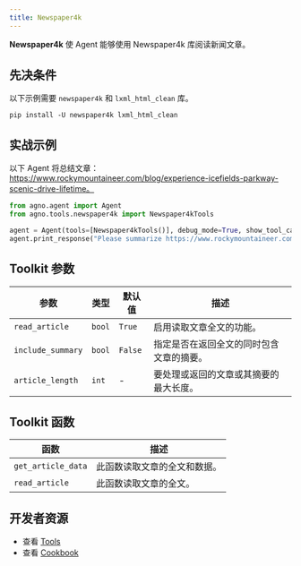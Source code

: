 ```yaml
---
title: Newspaper4k
---
```


**Newspaper4k** 使 Agent 能够使用 Newspaper4k 库阅读新闻文章。

## 先决条件

以下示例需要 `newspaper4k` 和 `lxml_html_clean` 库。

```shell
pip install -U newspaper4k lxml_html_clean
```

## 实战示例

以下 Agent 将总结文章：https://www.rockymountaineer.com/blog/experience-icefields-parkway-scenic-drive-lifetime。

```python cookbook/tools/newspaper4k_tools.py
from agno.agent import Agent
from agno.tools.newspaper4k import Newspaper4kTools

agent = Agent(tools=[Newspaper4kTools()], debug_mode=True, show_tool_calls=True)
agent.print_response("Please summarize https://www.rockymountaineer.com/blog/experience-icefields-parkway-scenic-drive-lifetime")
```

## Toolkit 参数

| 参数           | 类型    | 默认值 | 描述                                                              |
| -------------- | ------ | ---- | ----------------------------------------------------------------- |
| `read_article` | `bool` | `True` | 启用读取文章全文的功能。                                          |
| `include_summary` | `bool` | `False` | 指定是否在返回全文的同时包含文章的摘要。                                 |
| `article_length` | `int`  | -    | 要处理或返回的文章或其摘要的最大长度。                                 |

## Toolkit 函数

| 函数           | 描述                                      |
| -------------- | --------------------------------------- |
| `get_article_data` | 此函数读取文章的全文和数据。                      |
| `read_article`     | 此函数读取文章的全文。                            |

## 开发者资源

- 查看 [Tools](https://github.com/agno-agi/agno/blob/main/libs/agno/agno/tools/newspaper4k.py)
- 查看 [Cookbook](https://github.com/agno-agi/agno/blob/main/cookbook/tools/newspaper4k_tools.py)